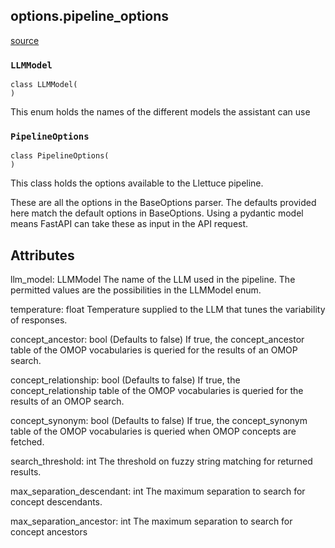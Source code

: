 ## options.pipeline_options
[source](https://github.com/Health-Informatics-UoN/lettuce/tree/main/Lettuce/options/pipeline_options.py)
### `LLMModel`
```
class LLMModel(
)
```

This enum holds the names of the different models the assistant can use
### `PipelineOptions`
```
class PipelineOptions(
)
```

This class holds the options available to the
Llettuce pipeline.

These are all the options in the BaseOptions parser.
The defaults provided here match the default options in
BaseOptions. Using a pydantic model means FastAPI
can take these as input in the API request.

Attributes
----------
llm_model: LLMModel
    The name of the LLM used in the pipeline. The permitted
    values are the possibilities in the LLMModel enum.

temperature: float
    Temperature supplied to the LLM that tunes the
    variability of responses.

concept_ancestor: bool (Defaults to false)
    If true, the concept_ancestor table of the OMOP vocabularies
    is queried for the results of an OMOP search.

concept_relationship: bool (Defaults to false)
    If true, the concept_relationship table of the OMOP vocabularies
    is queried for the results of an OMOP search.

concept_synonym: bool (Defaults to false)
    If true, the concept_synonym table of the OMOP vocabularies
    is queried when OMOP concepts are fetched.

search_threshold: int
    The threshold on fuzzy string matching for returned results.

max_separation_descendant: int
    The maximum separation to search for concept descendants.

max_separation_ancestor: int
    The maximum separation to search for concept ancestors